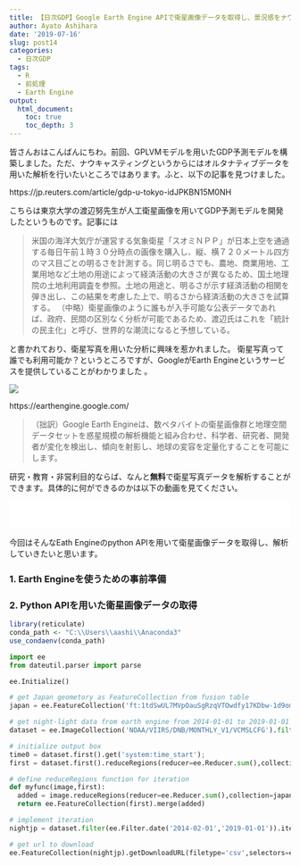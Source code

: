 ```yaml
---
title: 【日次GDP】Google Earth Engine APIで衛星画像データを取得し、景況感をナウキャスティングしてみる
author: Ayato Ashihara
date: '2019-07-16'
slug: post14
categories:
  - 日次GDP
tags:
  - R
  - 前処理
  - Earth Engine
output:
  html_document:
    toc: true
    toc_depth: 3
---
```


<!--more-->

皆さんおはこんばんにちわ。前回、GPLVMモデルを用いたGDP予測モデルを構築しました。ただ、ナウキャスティングというからにはオルタナティブデータを用いた解析を行いたいところではあります。ふと、以下の記事を見つけました。

https://jp.reuters.com/article/gdp-u-tokyo-idJPKBN15M0NH

こちらは東京大学の渡辺努先生が人工衛星画像を用いてGDP予測モデルを開発したというものです。記事には

>米国の海洋大気庁が運営する気象衛星「スオミＮＰＰ」が日本上空を通過する毎日午前１時３０分時点の画像を購入し、縦、横７２０メートル四方のマス目ごとの明るさを計測する。同じ明るさでも、農地、商業用地、工業用地など土地の用途によって経済活動の大きさが異なるため、国土地理院の土地利用調査を参照。土地の用途と、明るさが示す経済活動の相関を弾き出し、この結果を考慮した上で、明るさから経済活動の大きさを試算する。
>（中略）衛星画像のように誰もが入手可能な公表データであれば、政府、民間の区別なく分析が可能であるため、渡辺氏はこれを「統計の民主化」と呼び、世界的な潮流になると予想している。

と書かれており、衛星写真を用いた分析に興味を惹かれました。 衛星写真って誰でも利用可能か？というところですが、GoogleがEarth Engineというサービスを提供していることがわかりました
。

![](\img\portfolio\earthengine3.png)

https://earthengine.google.com/

>（拙訳）Google Earth Engineは、数ペタバイトの衛星画像群と地理空間データセットを惑星規模の解析機能と組み合わせ、科学者、研究者、開発者が変化を検出し、傾向を射影し、地球の変容を定量化することを可能にします。


研究・教育・非営利目的ならば、なんと**無料**で衛星写真データを解析することができます。具体的に何ができるのかは以下の動画を見てください。

<iframe src="//www.youtube.com/embed/gKGOeTFHnKY" width="100%" height="50" seamless frameborder="0" allowfullscreen></iframe>

今回はそんなEath Engineのpython APIを用いて衛星画像データを取得し、解析していきたいと思います。

### 1. Earth Engineを使うための事前準備


### 2. Python APIを用いた衛星画像データの取得

```r

library(reticulate)
conda_path <- "C:\\Users\\aashi\\Anaconda3"
use_condaenv(conda_path)

```

```python

import ee
from dateutil.parser import parse

ee.Initialize()

# get Japan geometory as FeatureCollection from fusion table
japan = ee.FeatureCollection('ft:1tdSwUL7MVpOauSgRzqVTOwdfy17KDbw-1d9omPw').filter(ee.Filter.eq('Country', 'Japan'))

# get night-light data from earth engine from 2014-01-01 to 2019-01-01
dataset = ee.ImageCollection('NOAA/VIIRS/DNB/MONTHLY_V1/VCMSLCFG').filter(ee.Filter.date('2014-01-01','2019-01-01')).select('avg_rad')

# initialize output box
time0 = dataset.first().get('system:time_start');
first = dataset.first().reduceRegions(reducer=ee.Reducer.sum(),collection=japan,scale=1000).set('time_start', time0)

# define reduceRegions function for iteration
def myfunc(image,first):
  added = image.reduceRegions(reducer=ee.Reducer.sum(),collection=japan,scale=1000).set('time_start', image.get('system:time_start'))
  return ee.FeatureCollection(first).merge(added)

# implement iteration
nightjp = dataset.filter(ee.Filter.date('2014-02-01','2019-01-01')).iterate(myfunc,first)

# get url to download
ee.FeatureCollection(nightjp).getDownloadURL(filetype='csv',selectors=ee.FeatureCollection(nightjp).first().propertyNames().getInfo())


```

